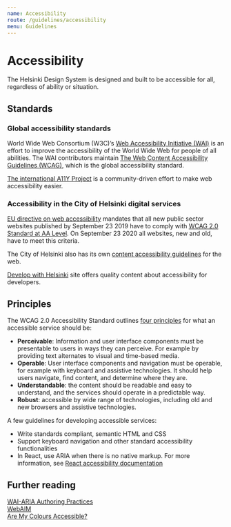 ```yaml
---
name: Accessibility
route: /guidelines/accessibility
menu: Guidelines
---
```



# Accessibility

<LargeParagraph>The Helsinki Design System is designed and built to be accessible for all, regardless of ability or situation.</LargeParagraph>


## Standards
### Global accessibility standards
World Wide Web Consortium (W3C)’s [Web Accessibility Initiative (WAI)](https://www.w3.org/WAI/ "W3C Web Accessibility Initiative") is an effort to improve the accessibility of the World Wide Web for people of all abilities.
The WAI contributors maintain [The Web Content Accessibility Guidelines (WCAG)](https://www.w3.org/TR/WCAG20/ "WCAG 2.0 Guidelines"), which is the global accessibility standard.

[The international A11Y Project](https://a11yproject.com/ "The A11Y Project") is a community-driven effort to make web accessibility easier.

### Accessibility in the City of Helsinki digital services
[EU directive on web accessibility](https://eur-lex.europa.eu/eli/dir/2016/2102/oj "EU directive on web accessibility") mandates that all new public sector websites published by September 23 2019 have to comply with [WCAG 2.0 Standard at AA Level](https://www.w3.org/TR/WCAG20/#conformance "WCAG 2.0 Standard at AA Level"). On September 23 2020 all websites, new and old, have to meet this criteria. 

The City of Helsinki also has its own [content accessibility guidelines](https://www.hel.fi/static/liitteet/kanslia/TPR/opas_saavutettavaan_sisaltoon_EN.pdf) for the web.

[Develop with Helsinki](https://dev.hel.fi/accessibility) site offers quality content about accessibility for developers.


## Principles
The WCAG 2.0 Accessibility Standard outlines [four principles](https://www.w3.org/TR/WCAG20/#guidelines "WCAG 2.0 Principles") for what an accessible service should be:
- **Perceivable**: Information and user interface components must be presentable to users in ways they can perceive. For example by providing text alternates to visual and time-based media.
- **Operable**: User interface components and navigation must be operable, for example with keyboard and assistive technologies. It should help users navigate, find content, and determine where they are.
- **Understandable**: the content should be readable and easy to understand, and the services should operate in a predictable way.
- **Robust**: accessible by wide range of technologies, including old and new browsers and assistive technologies.

A few guidelines for developing accessible services:
- Write standards compliant, semantic HTML and CSS
- Support keyboard navigation and other standard accessibility functionalities
- In React, use ARIA when there is no native markup. For more information, see [React accessibility documentation](https://reactjs.org/docs/accessibility.html)


## Further reading
[WAI-ARIA Authoring Practices](https://www.w3.org/TR/wai-aria-practices-1.1/ "WAI-ARIA Authoring Practices")  
[WebAIM](https://webaim.org/ "WebAIM")  
[Are My Colours Accessible?](https://www.aremycoloursaccessible.com/ "Are My Colours Accessible?")
